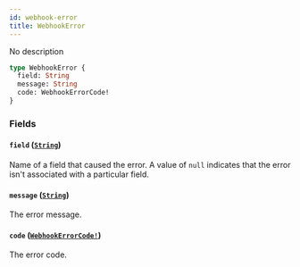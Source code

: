 ```yaml
---
id: webhook-error
title: WebhookError
---
```


No description

```graphql
type WebhookError {
  field: String
  message: String
  code: WebhookErrorCode!
}
```

### Fields

#### `field` ([`String`](../../../developer/api-reference/scalars/string))

Name of a field that caused the error. A value of `null` indicates that the error isn't associated with a particular field.

#### `message` ([`String`](../../../developer/api-reference/scalars/string))

The error message.

#### `code` ([`WebhookErrorCode!`](../../../developer/api-reference/enums/webhook-error-code))

The error code.
